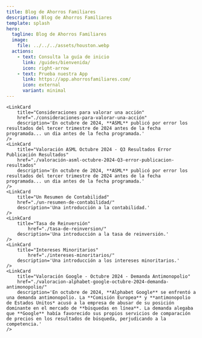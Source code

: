 ```yaml
---
title: Blog de Ahorros Familiares
description: Blog de Ahorros Familiares
template: splash
hero:
  tagline: Blog de Ahorros Familiares
  image:
    file: ../../../assets/houston.webp
  actions:
    - text: Consulta la guía de inicio
      link: /guides/bienvenida/
      icon: right-arrow
    - text: Prueba nuestra App
      link: https://app.ahorrosfamiliares.com/
      icon: external
      variant: minimal
---
```



<CardGrid>

	<LinkCard
		title="Consideraciones para valorar una acción"
  		href="./consideraciones-para-valorar-una-acción"
		description='En octubre de 2024, **ASML** publicó por error los resultados del tercer trimestre de 2024 antes de la fecha programada... un dia antes de la fecha programada.'
	/>
	<LinkCard
		title="Valoración ASML Octubre 2024 - Q3 Resultados Error Publicación Resultados"
  		href="./valoración-asml-octubre-2024-Q3-error-publicacion-resultados"
		description='En octubre de 2024, **ASML** publicó por error los resultados del tercer trimestre de 2024 antes de la fecha programada... un dia antes de la fecha programada.'
	/>
	<LinkCard
		title="Un Resumen de Contabilidad"
  		href="./un-resumen-de-contabilidad/"
		description='Una introducción a la contabilidad.'
	/>
	<LinkCard
		title="Tasa de Reinversión"
    		href="./tasa-de-reinversion/"
		description='Una introducción a la tasa de reinversión.'
	/>
	<LinkCard
		title="Intereses Minoritarios"
			href="./intereses-minoritarios/"
		description='Una introducción a los intereses minoritarios.'
	/>
	<LinkCard
		title="Valoración Google - Octubre 2024 - Demanda Antimonopolio"
  		href="./valoracion-alphabet-google-octubre-2024-demanda-antimonopolio/"
		description='En octubre de 2024, **Alphabet Google** se enfrentó a una demanda antimonopolio. La **Comisión Europea** y **antimonopolio de Estados Unitos* acusó a la empresa de abusar de su posición dominante en el mercado de **búsquedas en línea**. La demanda alegaba que **Google** había favorecido sus propios servicios de comparación de precios en los resultados de búsqueda, perjudicando a la competencia.'
	/>
</CardGrid>

